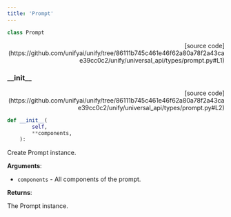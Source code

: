 ```yaml
---
title: 'Prompt'
---
```


```python
class Prompt
```

<p align="right">[source code](https://github.com/unifyai/unify/tree/86111b745c461e46f62a80a78f2a43cae39cc0c2/unify/universal_api/types/prompt.py#L1)</p>



### \_\_init\_\_

<p align="right">[source code](https://github.com/unifyai/unify/tree/86111b745c461e46f62a80a78f2a43cae39cc0c2/unify/universal_api/types/prompt.py#L2)</p>

```python
def __init__(
        self,
        **components,
    ):
```

Create Prompt instance.

**Arguments**:

- `components` - All components of the prompt.



**Returns**:

The Prompt instance.